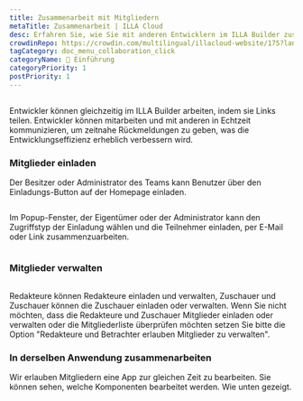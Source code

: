 ```yaml
---
title: Zusammenarbeit mit Mitgliedern
metaTitle: Zusammenarbeit | ILLA Cloud
desc: Erfahren Sie, wie Sie mit anderen Entwicklern im ILLA Builder zusammenarbeiten können, indem Sie Links, Co-Editing und Kommunikation in Echtzeit teilen, um die Effizienz der Entwicklung zu steigern.
crowdinRepo: https://crowdin.com/multilingual/illacloud-website/175?languages=de&filter=basic&value=0
tagCategory: doc_menu_collaboration_click
categoryName: 👋 Einführung
categoryPriority: 1
postPriority: 1
---
```


## <h2 hidden>Zusammenarbeit mit Mitgliedern</h2>

Entwickler können gleichzeitig im ILLA Builder arbeiten, indem sie Links teilen. Entwickler können mitarbeiten und mit anderen in Echtzeit kommunizieren, um zeitnahe Rückmeldungen zu geben, was die Entwicklungseffizienz erheblich verbessern wird.

### Mitglieder einladen

Der Besitzer oder Administrator des Teams kann Benutzer über den Einladungs-Button auf der Homepage einladen. 

<img src='https://cdn.illacloud.com/official-website/img/docs/assemble/collaboration.png' alt="" />

Im Popup-Fenster, der Eigentümer oder der Administrator kann den Zugriffstyp der Einladung wählen und die Teilnehmer einladen, per E-Mail oder Link zusammenzuarbeiten.

<img src='https://cdn.illacloud.com/official-website/img/docs/assemble/collaboration(1).png' alt="" />

### Mitglieder verwalten

<img src='https://cdn.illacloud.com/official-website/img/docs/assemble/collaboration(2).png' alt="" />

Redakteure können Redakteure einladen und verwalten, Zuschauer und Zuschauer können die Zuschauer einladen oder verwalten. Wenn Sie nicht möchten, dass die Redakteure und Zuschauer Mitglieder einladen oder verwalten oder die Mitgliederliste überprüfen möchten setzen Sie bitte die Option "Redakteure und Betrachter erlauben Mitglieder zu verwalten".

### In derselben Anwendung zusammenarbeiten

Wir erlauben Mitgliedern eine App zur gleichen Zeit zu bearbeiten. Sie können sehen, welche Komponenten bearbeitet werden. Wie unten gezeigt. 

<img src='https://cdn.illacloud.com/official-website/img/docs/assemble/collaboration(3).png' alt="" />
